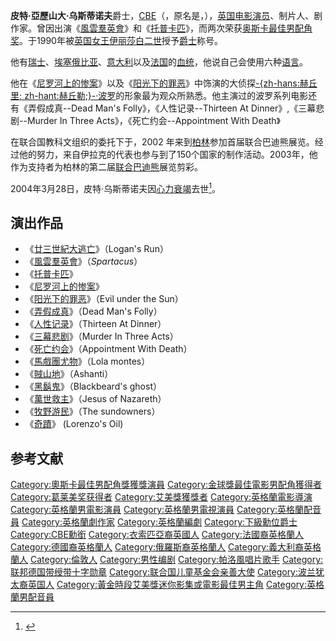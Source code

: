 {{noteTA
|T=zh-hans:皮特·乌斯蒂诺夫;zh-cn:彼得·乌斯季诺夫;zh-tw:彼德·烏斯蒂諾夫;zh-hk:彼德·烏斯汀諾夫;
|G1=Movie
|1=zh-hans:皮特;zh-cn:彼得;zh-tw:彼德;zh-hk:彼德;
|2=zh-hans:乌斯蒂诺夫;zh-cn:乌斯季诺夫;zh-tw:烏斯蒂諾夫;zh-hk:烏斯汀諾夫;
|3=zh-hans:波罗; zh-hant:白羅;
}}
{{Infobox entertainer
|type=男演員
|birth_name=Peter Alexander Freiherr von Ustinov 
|parents=納迪亞·班耐瓦
|spouse={{marriage|伊索爾德·德納姆|1940|1950}}<br>{{marriage|蘇珊娜·克盧捷|1954|1971}}<br>{{marriage|Helene du Lau d Allemans|1972|2004}}
|birth_date={{birth date|1921|4|16}}
|birth_place={{UK}}[[倫敦|倫敦]]
|death_date={{death date and age|2004|3|28|1921|4|16}}
|death_place = {{SWI}}[[沃州|沃州]][[熱諾利耶|熱諾利耶]]
|image=Peter Ustinov black & white Allan Warren.jpg
|caption=皮特·乌斯蒂诺夫反坐在椅子上，由阿兰·伦敦沃伦于1986年拍摄于伦敦伯克利酒店套房内。
|academyawards='''[[奥斯卡最佳男配角奖|最佳男配角]]'''<br>1960年 《[[風雲羣英會|風雲羣英會]]》<br>1964年 《[[托普卡匹|托普卡匹]]》
|baftaawards='''大不列顛獎'''<br>1992年 Excellence in Film
|goldenglobeawards='''[[金球獎最佳電影男配角|最佳電影男配角]]'''<br>1951年 《你往何處去》
|emmyawards='''短劇或電影最佳男主角'''<br>1958年 《Omnibus》<br>1967年 《Barefoot in Athens》<br>1970年 《A Storm in Summer》 
}}
'''皮特·亞歷山大·乌斯蒂诺夫'''爵士，[[CBE|CBE]]（{{lang|en|Sir '''Peter Alexander Ustinov'''}}，原名是{{lang|en|'''Peter Alexander von Ustinow'''}}，{{bd|1921年|4月16日|2004年|3月28日|catIdx=U}}），[[英国|英国]][[电影演员|电影演员]]、制片人、剧作家。曾因出演《[[風雲羣英會|風雲羣英會]]》和《[[托普卡匹|托普卡匹]]》，而两次荣获[[奥斯卡最佳男配角奖|奥斯卡最佳男配角奖]]。于1990年被[[英國君主列表|英国女王]][[伊丽莎白二世|伊丽莎白二世]]授予[[爵士|爵士]]称号。

他有[[瑞士|瑞士]]、[[埃塞俄比亚|埃塞俄比亚]]、[[意大利|意大利]]以及[[法国|法国]]的[[血统|血统]]，他说自己会使用六种[[语言|语言]]。

他在《[[尼罗河上的惨案_(1978年电影)|尼罗河上的惨案]]》以及《[[阳光下的罪恶|阳光下的罪恶]]》中饰演的大侦探[[赫丘勒·白羅|-{zh-hans:赫丘里; zh-hant:赫丘勒;}-·波罗]]的形象最为观众所熟悉。他主演过的波罗系列电影还有《弄假成真--Dead Man's Folly》，《人性记录--Thirteen At Dinner》,《三幕悲剧--Murder In Three Acts》，《死亡约会--Appointment With Death》

在联合国教科文组织的委托下于，2002 年来到[[柏林|柏林]]参加首届联合巴迪熊展览。经过他的努力，来自伊拉克的代表也参与到了150个国家的制作活动。2003年，他作为支持者为柏林的第二届[[联合巴迪熊|联合巴迪熊]]展览剪彩。

2004年3月28日，皮特·乌斯蒂诺夫因[[心力衰竭|心力衰竭]]去世<ref>{{cite news |title=奥斯卡奖得主、“大侦探波洛”乌斯蒂诺夫逝世 |url=http://ent.sina.com.cn/s/u/2004-03-30/1143348755.html |accessdate=2020-05-15 |archive-date=2004-11-29 |archive-url=https://web.archive.org/web/20041129131128/http://ent.sina.com.cn/s/u/2004-03-30/1143348755.html |dead-url=no }}</ref>。

==演出作品==
* 《[[廿三世紀大逃亡|廿三世紀大逃亡]]》（Logan's Run）
*《[[風雲羣英會|風雲羣英會]]》（''Spartacus''）
*《[[托普卡匹|托普卡匹]]》
*《[[尼罗河上的惨案_(1978年电影)|尼罗河上的惨案]]》
*《[[阳光下的罪恶|阳光下的罪恶]]》（Evil under the Sun）
*《[[弄假成真|弄假成真]]》（Dead Man's Folly）
*《[[人性记录|人性记录]]》（Thirteen At Dinner）
*《[[三幕悲剧|三幕悲剧]]》（Murder In Three Acts）
*《[[死亡约会|死亡约会]]》（Appointment With Death）
*《[[馬戲團尤物|馬戲團尤物]]》（Lola montes）
*《[[賊山地|賊山地]]》（Ashanti）
*《[[黑鬍鬼|黑鬍鬼]]》（Blackbeard's ghost）
*《[[萬世救主|萬世救主]]》（Jesus of Nazareth）
*《[[牧野游民|牧野游民]]》（The sundowners） 
*《[[奇蹟_(1992年電影)|奇蹟]]》 (Lorenzo's Oil)

==参考文献==
{{reflist}}
{{奧斯卡最佳男配角獎}}
{{金球獎最佳電影男配角}}
{{黃金時段艾美獎迷你影集或電視電影最佳男主角}}
{{大不列颠奖}}
{{Authority control}}
{{DEFAULTSORT:Ustinov, Peter}}
[[Category:奧斯卡最佳男配角獎獲獎演員|Category:奧斯卡最佳男配角獎獲獎演員]]
[[Category:金球獎最佳電影男配角獲得者|Category:金球獎最佳電影男配角獲得者]]
[[Category:葛莱美奖获得者|Category:葛莱美奖获得者]]
[[Category:艾美獎獲獎者|Category:艾美獎獲獎者]]
[[Category:英格蘭電影導演|Category:英格蘭電影導演]]
[[Category:英格蘭男電影演員|Category:英格蘭男電影演員]]
[[Category:英格蘭男電視演員|Category:英格蘭男電視演員]]
[[Category:英格蘭配音員|Category:英格蘭配音員]]
[[Category:英格蘭劇作家|Category:英格蘭劇作家]]
[[Category:英格蘭編劇|Category:英格蘭編劇]]
[[Category:下級勳位爵士|Category:下級勳位爵士]]
[[Category:CBE勳銜|Category:CBE勳銜]]
[[Category:衣索匹亞裔英國人|Category:衣索匹亞裔英國人]]
[[Category:法國裔英格蘭人|Category:法國裔英格蘭人]]
[[Category:德國裔英格蘭人|Category:德國裔英格蘭人]]
[[Category:俄羅斯裔英格蘭人|Category:俄羅斯裔英格蘭人]]
[[Category:義大利裔英格蘭人|Category:義大利裔英格蘭人]]
[[Category:倫敦人|Category:倫敦人]]
[[Category:男性编剧|Category:男性编剧]]
[[Category:帕洛風唱片歌手|Category:帕洛風唱片歌手]]
[[Category:联邦德国带绶带十字勋章|Category:联邦德国带绶带十字勋章]]
[[Category:联合国儿童基金会亲善大使|Category:联合国儿童基金会亲善大使]]
[[Category:波兰犹太裔英国人|Category:波兰犹太裔英国人]]
[[Category:黃金時段艾美獎迷你影集或電影最佳男主角|Category:黃金時段艾美獎迷你影集或電影最佳男主角]]
[[Category:英格蘭男配音員|Category:英格蘭男配音員]]